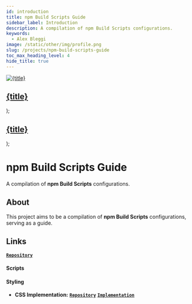 ```yaml
---
id: introduction
title: npm Build Scripts Guide
sidebar_label: Introduction
description: A compilation of npm Build Scripts configurations.
keywords:
  - Alex Bleggi
image: /static/other/img/profile.png
slug: /projects/npm-build-scripts-guide
toc_max_heading_level: 4
hide_title: true
---
```



  <a className="built-with" href={url}>
    <img className={`built-with__image ${className}`} src={useBaseUrl(`img/knowledge/${image}`)} alt={title} style={style}/>
    <div className="built-with__overlay">
      <h2 className="built-with__heading">{title}</h2>
    </div>
  </a>
);

  <a className="built-with-text" href={url}>
    <div className="built-with-text__overlay">
      <h2 className="built-with-text__heading">{title}</h2>
    </div>
  </a>
);

# npm Build Scripts Guide

A compilation of **npm Build Scripts** configurations.

## About

This project aims to be a compilation of **npm Build Scripts** configurations, serving as a guide.

## Links

**[`Repository`](https://github.com/alexbjr369/npm-build-scripts-guide)**

#### Scripts

#### Styling

- **CSS Implementation:** **[`Repository`](https://github.com/alexbjr369/npm-build-scripts-guide)** **[`Implementation`](/docs/projects/npm-build-scripts/styling/css/implementation)**
